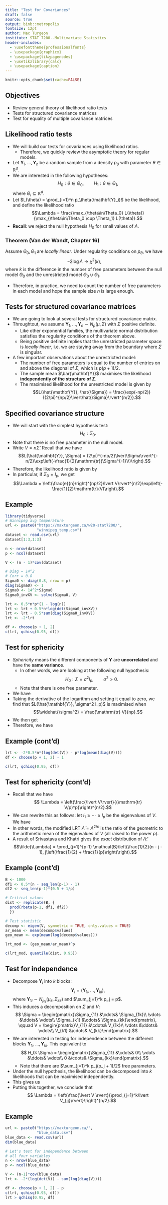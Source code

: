 ```yaml
---
title: "Test for Covariances"
draft: false
source: true
output: binb::metropolis
fontsize: 12pt
author: Max Turgeon
institute: STAT 7200--Multivariate Statistics
header-includes:
  - \usefonttheme{professionalfonts}
  - \usepackage{graphicx}
  - \usepackage{tikzpagenodes}
  - \usetikzlibrary{calc}
  - \usepackage{caption}
---
```


```r
knitr::opts_chunk$set(cache=FALSE)
```

## Objectives

  - Review general theory of likelihood ratio tests
  - Tests for structured covariance matrices
  - Test for equality of multiple covariance matrices
  
## Likelihood ratio tests {.allowframebreaks}

  - We will build our tests for covariances using likelihood ratios.
    + Therefore, we quickly review the asymptotic theory for regular models.
  - Let $\mathbf{Y}_1, \ldots, \mathbf{Y}_n$ be a random sample from a density $p_\theta$ with parameter $\theta \in \mathbb{R}^d$. 
  - We are interested in the following hypotheses:
  $$ H_0: \theta \in \Theta_0, \qquad H_1: \theta \in \Theta_1,$$
  where $\Theta_i \subseteq \mathbb{R}^d$.
  - Let $L(\theta) = \prod_{i=1}^n p_\theta(\mathbf{Y}_i)$ be the likelihood, and define the likelihood ratio
  $$\Lambda = \frac{\max_{\theta\in\Theta_0} L(\theta)}{\max_{\theta\in\Theta_0 \cup \Theta_1} L(\theta)}.$$
  - **Recall**: we reject the null hypothesis $H_0$ for small values of $\Lambda$.
  
### Theorem (Van der Wandt, Chapter 16)

Assume $\Theta_0,\Theta_1$ are *locally linear*. Under regularity conditions on $p_\theta$, we have
$$ -2 \log \Lambda \to \chi^2(k),$$
where $k$ is the difference in the number of free parameters between the null model $\Theta_0$ and the unrestricted model $\Theta_0\cup\Theta_1$.

  - Therefore, in practice, we need to count the number of free parameters in each model and hope the sample size $n$ is large enough.
  
## Tests for structured covariance matrices {.allowframebreaks}

  - We are going to look at several tests for structured covariance matrix.
  - Throughtout, we assume $\mathbf{Y}_1, \ldots, \mathbf{Y}_n \sim N_p(\mu, \Sigma)$ with $\Sigma$ positive definite.
    + Like other exponential families, the multivariate normal distribution satisfies the regularity conditions of the theorem above.
    + Being positive definite implies that the unrestricted parameter space is *locally linear*, i.e. we are staying away from the boundary where $\Sigma$ is singular.
    \vspace{1cm}
    
  - A few important observations about the unrestricted model:
    + The number of free parameters is equal to the number of entries on and above the diagonal of $\Sigma$, which is $p(p+1)/2$.
    + The sample mean $\bar{\mathbf{Y}}$ maximises the likelihood **independently of the structure of $\Sigma$**.
    + The maximised likelihood for the unrestricted model is given by
    $$L(\hat{\mathbf{Y}}, \hat{\Sigma}) = \frac{\exp(-np/2)}{(2\pi)^{np/2}\lvert\hat{\Sigma}\rvert^{n/2}}.$$
    
## Specified covariance structure {.allowframebreaks}

  - We will start with the simplest hypothesis test:
  $$ H_0: \Sigma_0.$$
  - Note that there is no free parameter in the null model.
  - Write $V = n\hat{\Sigma}$. Recall that we have 
  $$L(\hat{\mathbf{Y}}, \Sigma) = (2\pi)^{-np/2}\lvert\Sigma\rvert^{-n/2}\exp\left(-\frac{1}{2}\mathrm{tr}(\Sigma^{-1}V)\right).$$
  - Therefore, the likelihood ratio is given by
  \begin{align*}
  \Lambda &= \frac{(2\pi)^{-np/2}\lvert\Sigma_0\rvert^{-n/2}\exp\left(-\frac{1}{2}\mathrm{tr}(\Sigma_0^{-1}V)\right)}{\exp(-np/2)(2\pi)^{-np/2}\lvert\hat{\Sigma}\rvert^{-n/2}}\\
    &= \frac{\lvert\Sigma_0\rvert^{-n/2}\exp\left(-\frac{1}{2}\mathrm{tr}(\Sigma_0^{-1}V)\right)}{\exp(-np/2)\lvert n^{-1}V\rvert^{-n/2}}\\
    &= \left(\frac{e}{n}\right)^{np/2}\lvert\Sigma_0^{-1}V\rvert^{n/2}\exp\left(-\frac{1}{2}\mathrm{tr}(\Sigma_0^{-1}V)\right).\\
  \end{align*}
  - In particular, if $\Sigma_0 = I_p$, we get
  $$\Lambda = \left(\frac{e}{n}\right)^{np/2}\lvert V\rvert^{n/2}\exp\left(-\frac{1}{2}\mathrm{tr}(V)\right).$$

## Example {.allowframebreaks}

```r
library(tidyverse)
# Winnipeg avg temperature
url <- paste0("https://maxturgeon.ca/w20-stat7200/",
              "winnipeg_temp.csv")
dataset <- read.csv(url)
dataset[1:3,1:3]
```

```r
n <- nrow(dataset)
p <- ncol(dataset)

V <- (n - 1)*cov(dataset)
```


```r
# Diag = 14^2
# Corr = 0.8
Sigma0 <- diag(0.8, nrow = p)
diag(Sigma0) <- 1
Sigma0 <- 14^2*Sigma0
Sigma0_invXV <- solve(Sigma0, V)
```

```r
lrt <- 0.5*n*p*(1 - log(n))
lrt <- lrt + 0.5*n*log(det(Sigma0_invXV))
lrt <- lrt - 0.5*sum(diag(Sigma0_invXV))
lrt <- -2*lrt
```


```r
df <- choose(p + 1, 2)
c(lrt, qchisq(0.95, df))
```


## Test for sphericity {.allowframebreaks}

  - *Sphericity* means the different components of $\mathbf{Y}$ are **uncorrelated** and have the **same variance**.
    + In other words, we are looking at the following null hypothesis:
    $$ H_0 : \Sigma = \sigma^2 I_p, \qquad \sigma^2 > 0.$$
    + Note that there is one free parameter.
  - We have
  \begin{align*}
  L(\hat{\mathbf{Y}}, \sigma^2 I_p) &= (2\pi)^{-np/2}\lvert\sigma^2 I_p\rvert^{-n/2}\exp\left(-\frac{1}{2}\mathrm{tr}((\sigma^2 I_p)^{-1}V)\right)\\
    &= (2\pi\sigma^2)^{-np/2}\exp\left(-\frac{1}{2\sigma^2}\mathrm{tr}(V)\right).
  \end{align*}
  - Taking the derivative of the logarithm and setting it equal to zero, we find that $L(\hat{\mathbf{Y}}, \sigma^2 I_p)$ is maximised when
  $$\widehat{\sigma^2} = \frac{\mathrm{tr} V}{np}.$$
  - We then get
  \begin{align*}
  L(\hat{\mathbf{Y}}, \widehat{\sigma^2} I_p) &= (2\pi\widehat{\sigma^2})^{-np/2}\exp\left(-\frac{1}{2\widehat{\sigma^2}}\mathrm{tr}(V)\right)\\
    &= (2\pi)^{-np/2}\left(\frac{\mathrm{tr} V}{np}\right)^{-np/2}\exp\left(-\frac{np}{2}\right).
  \end{align*}
  - Therefore, we have
  \begin{align*}
  \Lambda &= \frac{(2\pi)^{-np/2}\left(\frac{\mathrm{tr} V}{np}\right)^{-np/2}\exp\left(-\frac{np}{2}\right)}{\exp(-np/2)(2\pi)^{-np/2}\lvert\hat{\Sigma}\rvert^{-n/2}}\\
    &= \frac{\left(\frac{\mathrm{tr} V}{np}\right)^{-np/2}}{\lvert n^{-1}V\rvert^{-n/2}}\\
    &= \left(\frac{\lvert V\rvert}{(\mathrm{tr} V/p)^p}\right)^{n/2}.
  \end{align*}
  
## Example (cont'd) {.allowframebreaks}

```r
lrt <- -2*0.5*n*(log(det(V)) - p*log(mean(diag(V))))
df <- choose(p + 1, 2) - 1

c(lrt, qchisq(0.95, df))
```

## Test for sphericity (cont'd) {.allowframebreaks}

  - Recall that we have
  $$ \Lambda = \left(\frac{\lvert V\rvert}{(\mathrm{tr} V/p)^p}\right)^{n/2}.$$
  - We can rewrite this as follows: let $l_1 \geq \cdots \geq l_p$ be the eigenvalues of $V$. We have
  \begin{align*}
  \Lambda^{2/n} &= \frac{\lvert V\rvert}{(\mathrm{tr} V/p)^p}\\
    &= \frac{\prod_{j=1}^p l_j}{(\frac{1}{p}\sum_{j=1}^p l_j)^p}\\
    &= \left(\frac{\prod_{j=1}^p l_j^{1/p}}{\frac{1}{p}\sum_{j=1}^p l_j}\right)^p.
  \end{align*}
  - In other words, the modified LRT $\tilde{\Lambda} = \Lambda^{2/n}$ is the ratio of the geometric to the arithmetic mean of the eigenvalues of $V$ (all raised to the power $p$).
  - A result of Srivastava and Khatri gives the *exact* distribution of $\tilde{\Lambda}$:
  $$\tilde{\Lambda} = \prod_{j=1}^{p-1} \mathcal{B}\left(\frac{1}{2}(n - j - 1), j\left(\frac{1}{2} + \frac{1}{p}\right)\right).$$
  
## Example (cont'd) {.allowframebreaks}

```r
B <- 1000
df1 <- 0.5*(n - seq_len(p-1) - 1)
df2 <- seq_len(p-1)*(0.5 + 1/p)

# Critical values
dist <- replicate(B, {
  prod(rbeta(p-1, df1, df2))
  })
```


```r
# Test statistic
decomp <- eigen(V, symmetric = TRUE, only.values = TRUE)
ar_mean <- mean(decomp$values)
geo_mean <- exp(mean(log(decomp$values)))

lrt_mod <- (geo_mean/ar_mean)^p

c(lrt_mod, quantile(dist, 0.95))
```


## Test for independence {.allowframebreaks}

  - Decompose $\mathbf{Y}_i$ into $k$ blocks:
  $$ \mathbf{Y}_i = (\mathbf{Y}_{1i}, \ldots, \mathbf{Y}_{ki}),$$
  where $\mathbf{Y}_{1i} \sim N_{p_k}(\mu_k, \Sigma_{kk})$ and $\sum_{j=1}^k p_j = p$.
  - This induces a decomposition on $\Sigma$ and $V$:
  $$ \Sigma = \begin{pmatrix}\Sigma_{11} &\cdots& \Sigma_{1k}\\
  \vdots &\ddots& \vdots\\
  \Sigma_{k1} &\cdots& \Sigma_{kk}\end{pmatrix}, \qquad V = \begin{pmatrix}V_{11} &\cdots& V_{1k}\\
  \vdots &\ddots& \vdots\\
  V_{k1} &\cdots& V_{kk}\end{pmatrix}.$$
  - We are interested in testing for independence between the different blocks $\mathbf{Y}_{1i}, \ldots, \mathbf{Y}_{ki}$. This equivalent to
  $$ H_0: \Sigma = \begin{pmatrix}\Sigma_{11} &\cdots& 0\\
  \vdots &\ddots& \vdots\\
  0 &\cdots& \Sigma_{kk}\end{pmatrix}.$$
    + Note that there are $\sum_{j=1}^k p_j(p_j + 1)/2$ free parameters.
  - Under the null hypothesis, the likelihood can be decomposed into $k$ likelihoods that can be maximised independently. 
  - This gives us
  \begin{align*}\max L(\hat{\mathbf{Y}}, \Sigma) &= \prod_{j=1}^k \frac{\exp(-np_j/2)}{(2\pi)^{np_j/2}\lvert\widehat{\Sigma_{jj}}\rvert^{n/2}}\\
    &= \frac{\exp(-np/2)}{(2\pi)^{np/2}\prod_{j=1}^k\lvert\widehat{\Sigma_{jj}}\rvert^{n/2}}.
  \end{align*}
  - Putting this together, we conclude that
  $$ \Lambda = \left(\frac{\lvert V \rvert}{\prod_{j=1}^k\lvert V_{jj}\rvert}\right)^{n/2}.$$

## Example {.allowframebreaks}

```r
url <- paste0("https://maxturgeon.ca/",
              "blue_data.csv")
blue_data <- read.csv(url)
dim(blue_data)
```

```r
# Let's test for independence between 
# all four variables
n <- nrow(blue_data)
p <- ncol(blue_data)

V <- (n-1)*cov(blue_data)
lrt <- -2*(log(det(V)) - sum(log(diag(V))))
```

```r
df <- choose(p + 1, 2) - p
c(lrt, qchisq(0.95, df))
lrt > qchisq(0.95, df)
```

<!-- ## Summary  -->

